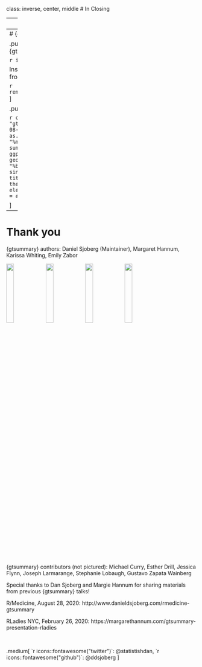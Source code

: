 class: inverse, center, middle
# In Closing


---
# {gtsummary} website

.large[http://www.danieldsjoberg.com/gtsummary/]

<p align="center"><img src="Images/gtsummary_website.png" width=80%></p>


---
# {gtsummary} installation

.pull-left[
Install the production version of {gtsummary} from CRAN:

```r
install.packages("gtsummary")
```

Install the development version of {gtsummary} from GitHub:

```r
remotes::install_github("ddsjoberg/gtsummary")
```
]


.pull-right[

```r
cranlogs::cran_downloads(packages = "gtsummary", 
                         from = "2019-08-01", 
                         to = "2020-08-31") %>% 
  mutate(
    newdate = as.Date(lubridate::parse_date_time(format(date, "%m/%Y"), "my"))
  ) %>% 
  group_by(newdate) %>% 
  summarize(total_dls = sum(count)) %>% 
  ggplot(aes(x = newdate, y = total_dls)) +
  geom_line() +
  scale_x_date(NULL, date_labels = "%b %y", breaks = "month") +
  labs(
    x = "Months since CRAN release",
    y = "Downloads/month",
    title = "{gtsummary} CRAN downloads"
  ) + 
  theme_xaringan() +
  theme(axis.text.x = element_text(angle = 45, hjust = 1),
        plot.title = element_text(size = 22))
```

]


---
# Thank you

{gtsummary} authors: Daniel Sjoberg (Maintainer), Margaret Hannum, Karissa Whiting, Emily Zabor

<img src="Images/sjoberg.jpg" width=20%>
<img src="Images/hannum.jpg" width=20%>
<img src="Images/whiting.jpg" width=20%>
<img src="Images/zabor.jpg" width=20%>

{gtsummary} contributors (not pictured): Michael Curry, Esther Drill, Jessica Flynn, Joseph Larmarange, Stephanie Lobaugh, Gustavo Zapata Wainberg

Special thanks to Dan Sjoberg and Margie Hannum for sharing materials from previous {gtsummary} talks!

R/Medicine, August 28, 2020: http://www.danieldsjoberg.com/rmedicine-gtsummary

RLadies NYC, February 26, 2020: https://margarethannum.com/gtsummary-presentation-rladies

<br>

.medium[
`r icons::fontawesome("twitter")`: @statistishdan,    `r icons::fontawesome("github")`: @ddsjoberg
]
